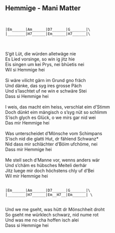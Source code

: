 ## Hemmige - Mani Matter
\
```
|Em______|Am______|D7______|G_______|\
|________|H7______|Em______|H7______|\
```
\
\
S'git Lüt, die würden alletwäge nie\
Es Lied vorsinge, so win ig jitz hie\
Eis singen um kei Prys, nei bhüetis nei\
Wil si Hemmige hei\
\
Si wäre vilicht gärn im Grund gno fräch\
Und dänke, das syg ires grosse Päch\
Und s'laschtet uf ne win e schwäre Stei\
Dass si Hemmige hei\
\
I weis, das macht eim heiss, verschlat eim d'Stimm\
Doch dünkt eim mängisch o s'syg nüt so schlimm\
S'isch glych es Glück, o we mirs gar nid wei\
Das mir Hemmige hei\
\
Was unterscheidet d'Mönsche vom Schimpans\
S'isch nid die glatti Hut, dr fählend Schwanz*\
Nid dass mir schlächter d'Böim ufchöme, nei\
Dass mir Hemmige hei\
\
Me stell sech d'Manne vor, wenns anders wär\
Und s'chäm es hübsches Meiteli derhär\
Jitz luege mir doch höchstens chly uf d'Bei\
Wil mir Hemmige hei\
\
```
|Em______|Am______|D7______|G_______|\
|________|H7______|Em__H7__|Em______| \
```
\
Und we me gseht, was hütt dr Mönschheit droht\
So gseht me würklech schwarz, nid nume rot\
Und was me no cha hoffen isch alei\
Dass si Hemmige hei\
\
